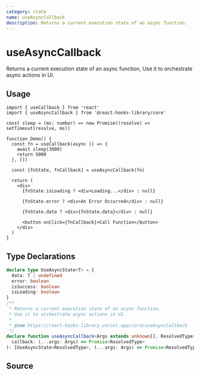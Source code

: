 ```yaml
---
category: state
name: useAsyncCallback
description: Returns a current execution state of an async function.
---
```



<Playground>
  <Demo />
</Playground>

# useAsyncCallback

Returns a current execution state of an async function, Use it to orchestrate async actions in UI.

## Usage

```tsx
import { useCallback } from 'react'
import { useAsyncCallback } from '@react-hooks-library/core'

const sleep = (ms: number) => new Promise((resolve) => setTimeout(resolve, ms))

function Demo() {
  const fn = useCallback(async () => {
    await sleep(3000)
    return 5000
  }, [])

  const [fnState, fnCallback] = useAsyncCallback(fn)

  return (
    <div>
      {fnState.isLoading ? <div>Loading...</div> : null}

      {fnState.error ? <div>An Error Occurred</div> : null}

      {fnState.data ? <div>{fnState.data}</div> : null}

      <button onClick={fnCallback}>Call Function</button>
    </div>
  )
}
```

## Type Declarations

```typescript
declare type UseAsyncState<T> = {
  data: T | undefined
  error: boolean
  isSuccess: boolean
  isLoading: boolean
}
/**
 * Returns a current execution state of an async function.
 * Use it to orchestrate async actions in UI.
 *
 * @see https://react-hooks-library.vercel.app/core/useAsyncCallback
 */
declare function useAsyncCallback<Args extends unknown[], ResolvedType>(
  callback: (...args: Args) => Promise<ResolvedType>
): [UseAsyncState<ResolvedType>, (...args: Args) => Promise<ResolvedType>]
```

## Source

<Source name="useAsyncCallback" pkg="core" />
